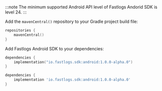 
:::note
The minimum supported Android API level of Fastlogs Andorid SDK is level 24.
:::

Add the `mavenCentral()` repository to your Gradle project build file:

```kotlin
repositories {
    mavenCentral()
}
```

Add Fastlogs Android SDK to your dependencies:

<Tabs>

<TabItem value="kotlin" label="Kotlin">

```kotlin
dependencies {
    implementation("io.fastlogs.sdk:android:1.0.0-alpha.0")
}
```

</TabItem>

<TabItem value="groovy" label="Groovy">

```groovy
dependencies {
    implementation 'io.fastlogs.sdk:android:1.0.0-alpha.0'
}
```

</TabItem>

</Tabs>
